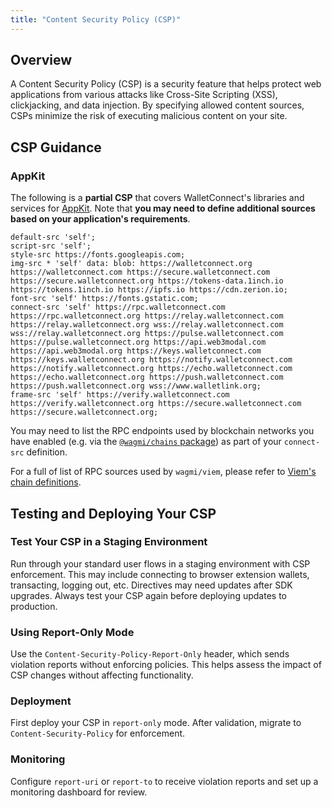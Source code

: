 ```yaml
---
title: "Content Security Policy (CSP)"
---
```


## Overview

A Content Security Policy (CSP) is a security feature that helps protect web applications from various attacks like Cross-Site Scripting (XSS), clickjacking, and data injection. By specifying allowed content sources, CSPs minimize the risk of executing malicious content on your site.

## CSP Guidance

### AppKit

The following is a **partial CSP** that covers WalletConnect's libraries and services for [AppKit](https://docs.walletconnect.com/appkit/overview). Note that **you may need to define additional sources based on your application's requirements**.

```
default-src 'self';
script-src 'self';
style-src https://fonts.googleapis.com;
img-src * 'self' data: blob: https://walletconnect.org https://walletconnect.com https://secure.walletconnect.com https://secure.walletconnect.org https://tokens-data.1inch.io https://tokens.1inch.io https://ipfs.io https://cdn.zerion.io;
font-src 'self' https://fonts.gstatic.com;
connect-src 'self' https://rpc.walletconnect.com https://rpc.walletconnect.org https://relay.walletconnect.com https://relay.walletconnect.org wss://relay.walletconnect.com wss://relay.walletconnect.org https://pulse.walletconnect.com https://pulse.walletconnect.org https://api.web3modal.com https://api.web3modal.org https://keys.walletconnect.com https://keys.walletconnect.org https://notify.walletconnect.com https://notify.walletconnect.org https://echo.walletconnect.com https://echo.walletconnect.org https://push.walletconnect.com https://push.walletconnect.org wss://www.walletlink.org;
frame-src 'self' https://verify.walletconnect.com https://verify.walletconnect.org https://secure.walletconnect.com https://secure.walletconnect.org;
```

<Note>

You may need to list the RPC endpoints used by blockchain networks you have enabled (e.g. via the [`@wagmi/chains` package](https://wagmi.sh/core/api/chains)) as part of your `connect-src` definition.

For a full of list of RPC sources used by `wagmi/viem`, please refer to [Viem's chain definitions](https://github.com/wevm/viem/tree/main/src/chains/definitions).

</Note>

## Testing and Deploying Your CSP

### Test Your CSP in a Staging Environment

Run through your standard user flows in a staging environment with CSP enforcement. This may include connecting to browser extension wallets, transacting, logging out, etc. Directives may need updates after SDK upgrades. Always test your CSP again before deploying updates to production.

### Using Report-Only Mode

Use the `Content-Security-Policy-Report-Only` header, which sends violation reports without enforcing policies. This helps assess the impact of CSP changes without affecting functionality.

### Deployment

First deploy your CSP in `report-only` mode. After validation, migrate to `Content-Security-Policy` for enforcement.

### Monitoring

Configure `report-uri` or `report-to` to receive violation reports and set up a monitoring dashboard for review.
